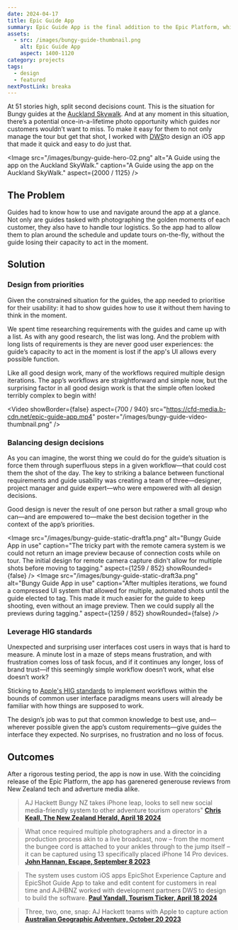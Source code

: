 ```yaml
---
date: 2024-04-17
title: Epic Guide App
summary: Epic Guide App is the final addition to the Epic Platform, which DWS have been ideating, designing, building and testing for AJHackett Bungy over the last 3 years.
assets:
  - src: /images/bungy-guide-thumbnail.png
    alt: Epic Guide App
    aspect: 1400-1120
category: projects
tags:
  - design
  - featured
nextPostLink: breaka
---
```


At 51 stories high, split second decisions count. This is the situation for Bungy guides at the [Auckland Skywalk](https://www.bungy.co.nz/auckland/sky-tower/skywalk/). And at any moment in this situation, there’s a potential once-in-a-lifetime photo opportunity which guides nor customers wouldn’t want to miss. To make it easy for them to not only manage the tour but get that shot, I worked with [DWS](https://www.dws.cloud/)to design an iOS app that made it quick and easy to do just that.

<Image
  src="/images/bungy-guide-hero-02.png"
  alt="A Guide using the app on the Auckland SkyWalk."
  caption="A Guide using the app on the Auckland SkyWalk."
  aspect={2000 / 1125}
/>

## The Problem

Guides had to know how to use and navigate around the app at a glance. Not only are guides tasked with photographing the golden moments of each customer, they also have to handle tour logistics. So the app had to allow them to plan around the schedule and update tours on-the-fly, without the guide losing their capacity to act in the moment.

## Solution

### Design from priorities

Given the constrained situation for the guides, the app needed to prioritise for their usability: it had to show guides how to use it without them having to think in the moment.

We spent time researching requirements with the guides and came up with a list. As with any good research, the list was long. And the problem with long lists of requirements is they are never good user experiences: the guide’s capacity to act in the moment is lost if the app's UI allows every possible function.

Like all good design work, many of the workflows required multiple design iterations. The app’s workflows are straightforward and simple now, but the surprising factor in all good design work is that the simple often looked terribly complex to begin with!

<Video
  showBorder={false}
  aspect={700 / 940}
  src="https://cfd-media.b-cdn.net/epic-guide-app.mp4"
  poster="/images/bungy-guide-video-thumbnail.png"
/>

### Balancing design decisions

As you can imagine, the worst thing we could do for the guide’s situation is force them through superfluous steps in a given workflow—that could cost them the shot of the day. The key to striking a balance between functional requirements and guide usability was creating a team of three—designer, project manager and guide expert—who were empowered with all design decisions.

Good design is never the result of one person but rather a small group who can—and are empowered to—make the best decision together in the context of the app’s priorities.

<Image
  src="/images/bungy-guide-static-draft1a.png"
  alt="Bungy Guide App in use"
  caption="The tricky part with the remote camera system is we could not return an image preview because of connection costs while on tour. The initial design for remote camera capture didn't allow for multiple shots before moving to tagging."
  aspect={1259 / 852}
  showRounded={false}
/>
<Image
  src="/images/bungy-guide-static-draft3a.png"
  alt="Bungy Guide App in use"
  caption="After multiples iterations, we found a compressed UI system that allowed for multiple, automated shots until the guide elected to tag. This made it much easier for the guide to keep shooting, even without an image preview. Then we could supply all the previews during tagging."
  aspect={1259 / 852}
  showRounded={false}
/>

### Leverage HIG standards

Unexpected and surprising user interfaces cost users in ways that is hard to measure. A minute lost in a maze of steps means frustration, and with frustration comes loss of task focus, and if it continues any longer, loss of brand trust—if this seemingly simple workflow doesn’t work, what else doesn’t work?

Sticking to [Apple's HIG standards](https://developer.apple.com/design/human-interface-guidelines) to implement workflows within the bounds of common user interface paradigms means users will already be familiar with how things are supposed to work.

The design’s job was to put that common knowledge to best use, and—wherever possible given the app’s custom requirements—give guides the interface they expected. No surprises, no frustration and no loss of focus.

## Outcomes

After a rigorous testing period, the app is now in use. With the coinciding release of the Epic Platform, the app has garenered generouse reviews from New Zealand tech and adverture media alike.

> AJ Hackett Bungy NZ takes iPhone leap, looks to sell new social media-friendly system to other adventure tourism operators"
> **[Chris Keall, The New Zealand Herald, April 18 2024](https://www.nzherald.co.nz/business/aj-hackett-bungy-nz-takes-iphone-leap-looks-to-sell-new-social-media-friendly-system-to-other-adventure-tourism-operators/KOP5WLMU2ZBLNAAKOUBND3VT3Y/)**

> What once required multiple photographers and a director in a production process akin to a live broadcast, now – from the moment the bungee cord is attached to your ankles through to the jump itself – it can be captured using 13 specifically placed iPhone 14 Pro devices.
> **[John Hannan, Escape, September 8 2023](https://www.escape.com.au/destinations/new-zealand/travel-expert-reviews-bungee-jumping-at-aj-hackett-bungy-in-queenstown/news-story/d8dcebb64b6e31186a6dddb82ac0590f)**

> The system uses custom iOS apps EpicShot Experience Capture and EpicShot Guide App to take and edit content for customers in real time and AJHBNZ worked with development partners DWS to design to build the software.
> **[Paul Yandall, Tourism Ticker, April 18 2024](https://www.tourismticker.com/2024/04/18/aj-hackett-bungy-nz-apple-launch-epicshot-to-capture-share-experiences-instantly/)**

> Three, two, one, snap: AJ Hackett teams with Apple to capture action
> **[Australian Geographic Adventure, October 20 2023](https://www.australiangeographic.com.au/australian-geographic-adventure/2023/10/three-two-one-snap-aj-hackett-teams-with-apple-to-capture-action/)**
